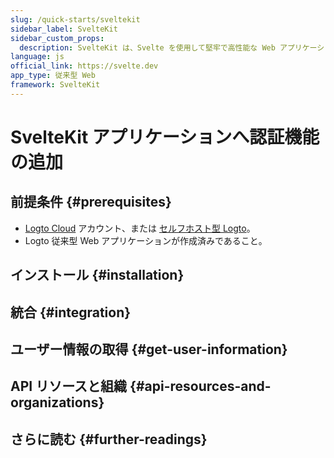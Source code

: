 ```yaml
---
slug: /quick-starts/sveltekit
sidebar_label: SvelteKit
sidebar_custom_props:
  description: SvelteKit は、Svelte を使用して堅牢で高性能な Web アプリケーションを迅速に開発するためのフレームワークです。
language: js
official_link: https://svelte.dev
app_type: 従来型 Web
framework: SvelteKit
---
```




# SvelteKit アプリケーションへ認証機能の追加

<GuideTip />

## 前提条件 \{#prerequisites}

- [Logto Cloud](https://cloud.logto.io) アカウント、または [セルフホスト型 Logto](/introduction/set-up-logto-oss)。
- Logto 従来型 Web アプリケーションが作成済みであること。

## インストール \{#installation}

<Installation />

## 統合 \{#integration}

<Integration />

## ユーザー情報の取得 \{#get-user-information}

<GetUserInformation />

## API リソースと組織 \{#api-resources-and-organizations}

<ApiResources />

## さらに読む \{#further-readings}

<FurtherReadings />
